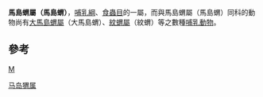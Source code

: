{{Unreferenced|time=2019-03-31T10:39:51+00:00}}
{{Speciesbox
| taxon = Tenrec ecaudatus
| authority =  Schreber, 1778
| name = 馬島蝟
| image = Tanrek.jpg
| status = LC
| status_system = IUCN3.1
| status_ref = <ref name=iucn>{{cite iucn | authors = Stephenson, P.J.; Soarimalala, V.; Goodman, S. | title = ''Tenrec ecaudatus'' | journal = [[IUCN_Red_List_of_Threatened_Species|IUCN Red List of Threatened Species]] | volume= 2016 | page = e.T40595A97204107 | publisher = [[IUCN|IUCN]] | year = 2016 | url = https://www.iucnredlist.org/species/40595/97204107 | accessdate = 2 February 2019 | doi = 10.2305/IUCN.UK.2016-1.RLTS.T40595A97204107.en}}</ref>
| range_map = Tenrec ecaudatus range map.svg
| range_map_caption = 分布範圍
}}
'''馬島蝟屬（馬島蝟）'''，[[哺乳綱|哺乳綱]]、[[食蟲目|食蟲目]]的一屬，而與馬島蝟屬（馬島蝟）同科的動物尚有[[大馬島蝟屬|大馬島蝟屬]]（大馬島蝟）、[[紋蝟屬|紋蝟屬]]（紋蝟）等之數種[[哺乳動物|哺乳動物]]。

==參考==
{{Reflist}}
{{Taxonbar|from=Q15402150}}

[[Category:马岛猬属|]]
[[分類:馬島蝟科|M]]
{{哺乳动物小作品}}